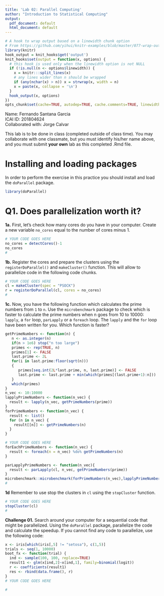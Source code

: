 ```yaml
---
title: 'Lab 02: Parallel Computing'
author: "Introduction to Statistical Computing"
output:
  pdf_document: default
  html_document: default
---
```


```r
# A hook to wrap output based on a linewidth chunk option
# From https://github.com/yihui/knitr-examples/blob/master/077-wrap-output.Rmd
library(knitr)
hook_output = knit_hooks$get('output')
knit_hooks$set(output = function(x, options) {
  # this hook is used only when the linewidth option is not NULL
  if (!is.null(n <- options$linewidth)) {
    x = knitr:::split_lines(x)
    # any lines wider than n should be wrapped
    if (any(nchar(x) > n)) x = strwrap(x, width = n)
    x = paste(x, collapse = '\n')
  }
  hook_output(x, options)
})
opts_chunk$set(cache=TRUE, autodep=TRUE, cache.comments=TRUE, linewidth=79)
```

Name: Fernando Santana Garcia\
ICAI ID: 201804624\
Collaborated with: Jorge Calvar

This lab is to be done in class (completed outside of class time). You may collaborate with one classmate, but you must identify his/her name above, and you must submit **your own** lab as this completed .Rmd file.

# Installing and loading packages

In order to perform the exercise in this practice you should install and load the `doParallel` package.

```r
library(doParallel)
```

# Q1. Does parallelization worth it?

**1a.** First, let's check how many cores do you have in your computer. Create a new variable `no_cores` equal to the number of cores minus 1.

```r
# YOUR CODE GOES HERE
no_cores = detectCores()-1
no_cores
#
```

**1b.** Register the cores and prepare the clusters using the `registerDoParallel()` and `makeCluster()` function. This will allow to parallelize code in the following code chunks.

```r
# YOUR CODE GOES HERE
cl = makeCluster(spec = "PSOCK")
r = registerDoParallel(cl, cores = no_cores)
#
```

**1c.** Now, you have the following function which calculates the prime numbers from `1` to `n`. Use the `microbenchmark` package to check which is faster to calculate the prime numbers when n goes from 10 to 10000: `lapply`, a `for` loop, `parLapply` or a `foreach` loop. The `lapply` and the `for` loop have been written for you. Which function is faster?

```r
getPrimeNumbers <- function(n) {  
   n <- as.integer(n)
   if(n > 1e6) stop("n too large")
   primes <- rep(TRUE, n)
   primes[1] <- FALSE
   last.prime <- 2L
   for(i in last.prime:floor(sqrt(n)))
   {
      primes[seq.int(2L*last.prime, n, last.prime)] <- FALSE
      last.prime <- last.prime + min(which(primes[(last.prime+1):n]))
   }
   which(primes)
}
n_vec <- 10:10000
lapplyPrimeNumbers <- function(n_vec) {
  result <- lapply(n_vec, getPrimeNumbers(prime))  
}
forPrimeNumbers <- function(n_vec) {
  result <- list()
  for (n in n_vec) {
    result[[n]] <- getPrimeNumbers(n)
  }
}

# YOUR CODE GOES HERE
forEachPrimeNumbers <- function(n_vec) {
  result <- foreach(n = n_vec) %do% getPrimeNumbers(n)
}

parLapplyPrimeNumbers <- function(n_vec){
  result <- parLapply(cl, n_vec, getPrimeNumbers(prime))
}
microbenchmark::microbenchmark(forPrimeNumbers(n_vec),lapplyPrimeNumbers(n_vec), parLapplyPrimeNumbers(n_vec), forEachPrimeNumbers(n_vec))
#
```

**1d** Remember to use stop the clusters in `cl` using the `stopCluster` function.

```r
# YOUR CODE GOES HERE
stopCluster(cl)
#
```

**Challenge 01.** Search around your computer for a sequential code that might be parallelized. Using the `doParallel` package, parallelize the code and calculate the speedup. If you cannot find any code to parallelize, use the following code:

```r
x <- iris[which(iris[,5] != "setosa"), c(1,5)]
trials <- seq(1, 10000)
boot_fx <- function(trial) {
  ind <- sample(100, 100, replace=TRUE)
  result1 <- glm(x[ind,2]~x[ind,1], family=binomial(logit))
  r <- coefficients(result1)
  res <- rbind(data.frame(), r)
}
# YOUR CODE GOES HERE

#
```
